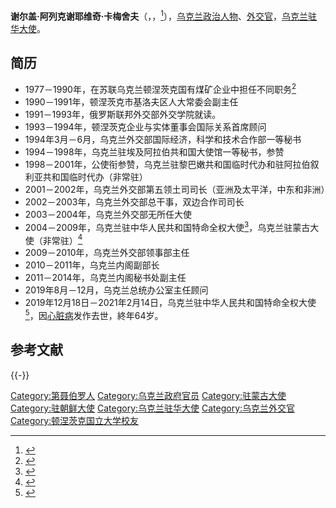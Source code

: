 {{noteTA
|G1=PP
}}
{{Infobox Ambassador
|honorific-prefix = 
|name        = 谢尔盖·阿列克谢耶维奇·卡梅舍夫
|original_name = {{lang|uk|Сергій Олексійович Камишев}}<br>{{lang|ru|Сергей Алексеевич Камышев}}
|honorific-suffix = 
|image       = 
|imagesize   = 
|alt         =
|order       =  <!--Can be repeated up to eight times by adding a number-->
|ambassador_from = 乌克兰
|country     =  华
|term_start  =  2004年4月22日
|term_end    =  2009年6月3日
|predecessor = [[米哈伊尔·列兹尼克|米哈伊尔·列兹尼克]]
|successor   = [[尤里·科斯坚科|尤里·科斯坚科]]
|president   = [[列昂尼德·库奇马|列昂尼德·库奇马]]<br>[[維克多·尤先科|維克多·尤先科]]
|term_start1  =  2020年2月28日
|term_end1    =  {{box|2021年2月14日}}
|predecessor1 = [[奥列格·焦明|奥列格·焦明]]
|successor1   =
|president1   = [[弗拉基米尔·泽连斯基|弗拉基米尔·泽连斯基]] 
|sex = 男
|birth_date   = {{Birth date|1956|04|08}}
|birth_place  = {{USSR}}[[乌克兰苏维埃社会主义共和国|乌克兰]][[第聂伯罗彼得罗夫斯克州|第聂伯罗彼得罗夫斯克州]][[第聂伯罗彼得罗夫斯克|第聂伯罗彼得罗夫斯克]]<br>（今{{UKR}}[[第聂伯罗|第聂伯罗]]）
|death_date   = {{Death date and age|2021|02|14|1956|04|08}}
|death_place  = {{CHN}}[[河北省|河北省]][[张家口市|张家口市]]<ref>{{cite web |title=使馆外交官代表团参观北京2022年奥运会设施 |url=https://china.mfa.gov.ua/news/delegaciya-diplomativ-posolstva-vidviduye-obyekti-pekinskoyi-olimpiadi-2022 |website=乌克兰驻华大使馆 |accessdate=2021-02-15 |language=uk}}</ref>
|nationality  = {{USSR}}→{{UKR}}
|citizenship  = {{UKR}}
|alma_mater   = [[顿涅茨克国立大学|顿涅茨克州立大学]]<br>{{tsl|en|Diplomatic Academy of the Ministry of Foreign Affairs of the Russian Federation|俄罗斯联邦外交部外交学院}}
| occupation  = 外交官
| profession  = 经济学
| spouse      = 已婚
| children    = 1子1女
| allegiance  = {{USSR}}
| branch      = 1977年－1979年
| serviceyears = 
}}
'''谢尔盖·阿列克谢耶维奇·卡梅舍夫'''（{{lang-uk|Сергій Олексійович Камишев}}，{{lang-ru|Сергей Алексеевич Камышев}}，{{bd|1956年|4月8日|2021年|2月14日|catIdx=Kamyshev}}<ref>{{cite web |title=深切哀悼乌克兰驻华大使谢尔盖·卡梅舍夫不幸于2月14日去世 |url=https://china.mfa.gov.ua/zh/news/Embassy-mourns-over-Ambassador-15022021 |accessdate=2021-02-15}}</ref>），[[乌克兰|乌克兰]][[政治人物|政治人物]]、[[外交官|外交官]]，[[乌克兰驻华大使列表|乌克兰驻华大使]]。

==简历==
*1977－1990年，在苏联乌克兰顿涅茨克国有煤矿企业中担任不同职务<ref>{{cite web |title=Kamyshev Serhii |url=https://china.mfa.gov.ua/en/governance/sefhii-kamyshev |accessdate=2021-02-15 |archive-date=2021-01-16 |archive-url=https://web.archive.org/web/20210116135557/https://china.mfa.gov.ua/en/governance/sefhii-kamyshev |dead-url=no }}</ref>
*1990－1991年，顿涅茨克市基洛夫区人大常委会副主任
*1991－1993年，俄罗斯联邦外交部外交学院就读。
*1993－1994年，顿涅茨克企业与实体董事会国际关系首席顾问
*1994年3月－6月，乌克兰外交部国际经济，科学和技术合作部一等秘书
*1994－1998年，乌克兰驻埃及阿拉伯共和国大使馆一等秘书，参赞
*1998－2001年，公使衔参赞，乌克兰驻黎巴嫩共和国临时代办和驻阿拉伯叙利亚共和国临时代办（非常驻）
*2001－2002年，乌克兰外交部第五领土司司长（亚洲及太平洋，中东和非洲）
*2002－2003年，乌克兰外交部总干事，双边合作司司长
*2003－2004年，乌克兰外交部无所任大使
*2004－2009年，乌克兰驻中华人民共和国特命全权大使<ref>{{cite web |title=Президент України; Указ від 19.03.2004 № 342/2004 |url=https://archive.is/20121229132746/zakon1.rada.gov.ua/cgi-bin/laws/main.cgi?nreg=342/2004 |accessdate=2021-02-15 |language=uk}}</ref>，乌克兰驻蒙古大使（非常驻）<ref>{{cite web |title=Про призначення С. Камишева Надзвичайним і Повноважним Послом України в Монголії |url=https://zakon.rada.gov.ua/cgi-bin/laws/main.cgi?nreg=1337%2F2004#Text |accessdate=2021-02-15 |language=uk}}</ref>
*2009－2010年，乌克兰外交部领事部主任
*2010－2011年，乌克兰内阁副部长
*2011－2014年，乌克兰内阁秘书处副主任
*2019年8月－12月，乌克兰总统办公室主任顾问
*2019年12月18日－2021年2月14日，乌克兰驻中华人民共和国特命全权大使<ref>{{cite web |title=УКАЗ ПРЕЗИДЕНТА УКРАЇНИ №912/2019 |url=https://www.president.gov.ua/documents/9122019-31317 |accessdate=2021-02-15 |language=uk |archive-date=2021-02-28 |archive-url=https://web.archive.org/web/20210228012912/https://www.president.gov.ua/documents/9122019-31317 |dead-url=no }}</ref>，因[[心脏病|心脏病]]发作去世，終年64岁。

== 参考文献 ==
{{Reflist|32em}}

{{-}}
{{start box}}
{{s-dip}}
{{s-before|[[米哈伊尔·列兹尼克|米哈伊尔·列兹尼克]]}}
{{s-title|[[乌克兰驻华大使列表|乌克兰驻中华人民共和国大使]]|2004年4月22日 — 2009年6月}}
{{s-after|[[尤里·科斯坚科|尤里·科斯坚科]]}}
{{s-before|[[奥列格·焦明|奥列格·焦明]]}}
{{s-title|[[乌克兰驻华大使列表|乌克兰驻中华人民共和国大使]]|2020年2月28日 — {{box|2021年2月14日}}}}
{{s-after|}}
{{end box}}
{{DEFAULTSORT:Kamyshev Serhii}}
[[Category:第聂伯罗人|Category:第聂伯罗人]]
[[Category:乌克兰政府官员|Category:乌克兰政府官员]]
[[Category:驻蒙古大使|Category:驻蒙古大使]]
[[Category:驻朝鲜大使|Category:驻朝鲜大使]]
[[Category:乌克兰驻华大使|Category:乌克兰驻华大使]]
[[Category:乌克兰外交官|Category:乌克兰外交官]]
[[Category:顿涅茨克国立大学校友|Category:顿涅茨克国立大学校友]]